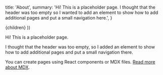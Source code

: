
  title: 'About',
  summary:
    'Hi! This is a placeholder page. I thought that the header was too empty so I wanted to add an element to show how to add additional pages and put a small navigation here.',
}

  <Page path={router.pathname} meta={meta}>
    {children}
  </Page>
))

Hi! This is a placeholder page.

I thought that the header was too empty, so I added an element to show how to add additional pages and put a small navigation there.

You can create pages using React components or MDX files. [Read more about MDX](https://mdxjs.com/).
